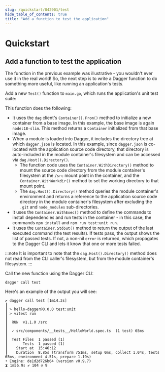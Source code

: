 ```yaml
---
slug: /quickstart/842901/test
hide_table_of_contents: true
title: "Add a function to test the application"
---
```



# Quickstart

<PartialExperimentalDocs />

## Add a function to test the application

The function in the previous example was illustrative - you wouldn't ever use it in the real world! So, the next step is to write a Dagger function to do something more useful, like running an application's tests.

Add a new `Test()` function to `main.go`, which runs the application's unit test suite:

This function does the following:

- It uses the `dag` client's `Container().From()` method to initialize a new container from a base image. In this example, the base image is again `node:18-slim`. This method returns a `Container` initialized from that base image.
- When a module is loaded into Dagger, it includes the directory tree at which `dagger.json` is located. In this example, since `dagger.json` is co-located with the application source code directory, that directory is auto-included in the module container's filesystem and can be accessed via `dag.Host().Directory()`.
    - The function code uses the `Container.WithDirectory()` method to mount the source code directory from the module container's filesystem at the `/src` mount point in the container, and the `Container.WithWorkdir()` method to set the working directory to that mount point.
    - The `dag.Host().Directory()` method queries the module container's environment and returns a reference to the application source code directory in the module container's filesystem after excluding the `.git` and `node_modules` sub-directories.
- It uses the `Container.WithExec()` method to define the commands to install dependencies and run tests in the container - in this case, the commands `npm install` and `npm run test:unit run`.
- It uses the `Container.Stdout()` method to return the output of the last executed command (the test results). If tests pass, the output shows the list of passed tests. If not, a non-nil `error` is returned, which propagates to the Dagger CLI and lets it know that one or more tests failed.

:::note
It is important to note that the `dag.Host().Directory()` method does not read from the CLI caller's filesystem, but from the module container's filesystem.
:::

Call the new function using the Dagger CLI:

```shell
dagger call test
```

Here's an example of the output you will see:

```shell
✔ dagger call test [1m14.2s]
┃
┃ > hello-dagger@0.0.0 test:unit
┃ > vitest run
┃
┃  RUN  v1.1.0 /src
┃
┃  ✓ src/components/__tests__/HelloWorld.spec.ts  (1 test) 65ms
┃
┃  Test Files  1 passed (1)
┃       Tests  1 passed (1)
┃    Start at  15:46:12
┃    Duration  8.85s (transform 751ms, setup 0ms, collect 1.04s, tests 65ms, environment 4.51s, prepare 1.19s)
• Engine: de1d2d726b64 (version v0.9.7)
⧗ 1m56.9s ✔ 104 ∅ 9
```
